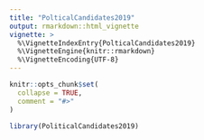```yaml
---
title: "PolticalCandidates2019"
output: rmarkdown::html_vignette
vignette: >
  %\VignetteIndexEntry{PolticalCandidates2019}
  %\VignetteEngine{knitr::rmarkdown}
  %\VignetteEncoding{UTF-8}
---
```


```r
knitr::opts_chunk$set(
  collapse = TRUE,
  comment = "#>"
)
```

```r
library(PoliticalCandidates2019)
```
